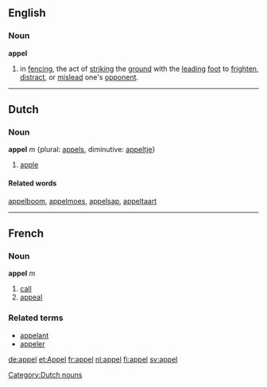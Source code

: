 ==English==

===Noun===
'''appel'''

# in [[fencing]], the act of [[strike|striking]] the [[ground]] with the [[lead]]ing [[foot]] to [[frighten]], [[distract]], or [[mislead]] one's [[opponent]].


----
==Dutch==
===Noun===
'''appel''' ''m'' {plural: [[appels]], diminutive: [[appeltje]]}
#[[apple]]

====Related words====
[[appelboom]], [[appelmoes]], [[appelsap]], [[appeltaart]]

----

==French==
===Noun===
'''appel''' ''m''

# [[call]]
# [[appeal]]

===Related terms===
*[[appelant]]
*[[appeler]]

[[de:appel]]
[[et:Appel]]
[[fr:appel]]
[[nl:appel]]
[[fi:appel]]
[[sv:appel]]

[[Category:Dutch nouns]]